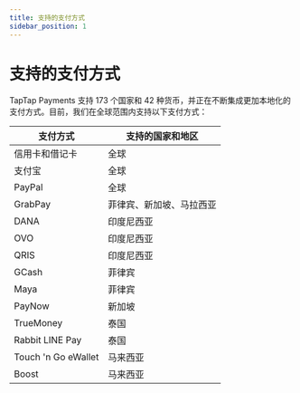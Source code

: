 ```yaml
---
title: 支持的支付方式
sidebar_position: 1
---
```


# 支持的支付方式

TapTap Payments 支持 173 个国家和 42 种货币，并正在不断集成更加本地化的支付方式。目前，我们在全球范围内支持以下支付方式：

| **支付方式**        | **支持的国家和地区**     |
| ------------------- | ------------------------ |
| 信用卡和借记卡      | 全球                     |
| 支付宝              | 全球                     |
| PayPal              | 全球                     |
| GrabPay             | 菲律宾、新加坡、马拉西亚 |
| DANA                | 印度尼西亚               |
| OVO                 | 印度尼西亚               |
| QRIS                | 印度尼西亚               |
| GCash               | 菲律宾                   |
| Maya                | 菲律宾                   |
| PayNow              | 新加坡                   |
| TrueMoney           | 泰国                     |
| Rabbit LINE Pay     | 泰国                     |
| Touch 'n Go eWallet | 马来西亚                 |
| Boost               | 马来西亚                 |
